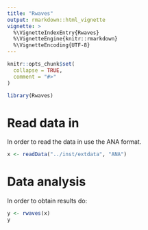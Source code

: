 ```yaml
---
title: "Rwaves"
output: rmarkdown::html_vignette
vignette: >
  %\VignetteIndexEntry{Rwaves}
  %\VignetteEngine{knitr::rmarkdown}
  %\VignetteEncoding{UTF-8}
---
```


```r
knitr::opts_chunk$set(
  collapse = TRUE,
  comment = "#>"
)
```

```r
library(Rwaves)
```

# Read data in

In order to read the data in use the ANA format.

```r
x <- readData("../inst/extdata", "ANA")
```

# Data analysis

In order to obtain results do:

```r
y <- rwaves(x)
y
```

